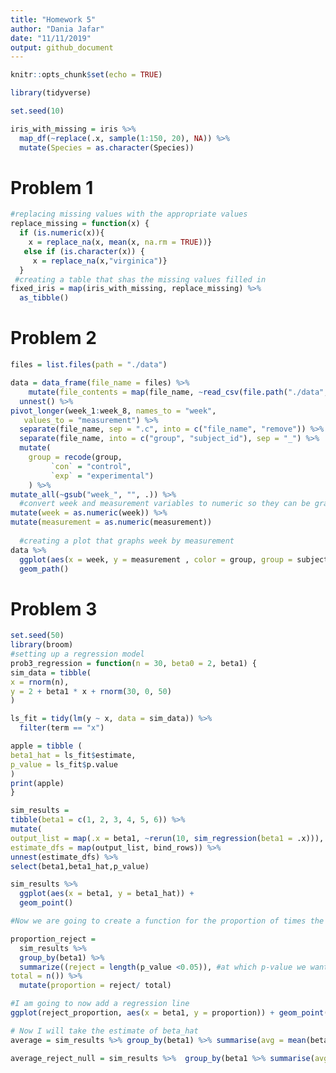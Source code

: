 ```yaml
---
title: "Homework 5"
author: "Dania Jafar"
date: "11/11/2019"
output: github_document
---
```


```r
knitr::opts_chunk$set(echo = TRUE)

library(tidyverse)
```


```r
set.seed(10)

iris_with_missing = iris %>% 
  map_df(~replace(.x, sample(1:150, 20), NA)) %>%
  mutate(Species = as.character(Species))
```
# Problem 1
```r

#replacing missing values with the appropriate values 
replace_missing = function(x) {
  if (is.numeric(x)){ 
    x = replace_na(x, mean(x, na.rm = TRUE))}
   else if (is.character(x)) {
     x = replace_na(x,"virginica")}
  }
 #creating a table that shas the missing values filled in
fixed_iris = map(iris_with_missing, replace_missing) %>% 
  as_tibble() 
```

# Problem 2
```r

files = list.files(path = "./data") 

data = data_frame(file_name = files) %>% 
    mutate(file_contents = map(file_name, ~read_csv(file.path("./data", .)))) %>%
  unnest() %>% 
pivot_longer(week_1:week_8, names_to = "week",
   values_to = "measurement") %>% 
  separate(file_name, sep = ".c", into = c("file_name", "remove")) %>% select(-remove) %>% 
  separate(file_name, into = c("group", "subject_id"), sep = "_") %>% 
  mutate(
    group = recode(group,
         `con` = "control",
         `exp` = "experimental")
    ) %>% 
mutate_all(~gsub("week_", "", .)) %>% 
  #convert week and measurement variables to numeric so they can be graphed correctly
mutate(week = as.numeric(week)) %>% 
mutate(measurement = as.numeric(measurement))
  
  #creating a plot that graphs week by measurement
data %>%
  ggplot(aes(x = week, y = measurement , color = group, group = subject_id)) + 
  geom_path() 
```
# Problem 3
```r
set.seed(50)
library(broom)
#setting up a regression model
prob3_regression = function(n = 30, beta0 = 2, beta1) {
sim_data = tibble(
x = rnorm(n),
y = 2 + beta1 * x + rnorm(30, 0, 50)
)

ls_fit = tidy(lm(y ~ x, data = sim_data)) %>% 
  filter(term == "x")

apple = tibble (
beta1_hat = ls_fit$estimate,
p_value = ls_fit$p.value
)
print(apple)
}
```


```r
sim_results = 
tibble(beta1 = c(1, 2, 3, 4, 5, 6)) %>% 
mutate(
output_list = map(.x = beta1, ~rerun(10, sim_regression(beta1 = .x))),
estimate_dfs = map(output_list, bind_rows)) %>% 
unnest(estimate_dfs) %>% 
select(beta1,beta1_hat,p_value)

sim_results %>% 
  ggplot(aes(x = beta1, y = beta1_hat)) + 
  geom_point()

#Now we are going to create a function for the proportion of times the null was rejected. 

proportion_reject = 
  sim_results %>% 
  group_by(beta1) %>%
  summarize((reject = length(p_value <0.05)), #at which p-value we want the function to reject
total = n()) %>% 
  mutate(proportion = reject/ total)

#I am going to now add a regression line 
ggplot(reject_proportion, aes(x = beta1, y = proportion)) + geom_point() + geom_smooth() + labs (y = "The Proportion the Null was Rejected", x = Number, title = "Power vs. Effect Size")

# Now I will take the estimate of beta_hat
average = sim_results %>% group_by(beta1) %>% summarise(avg = mean(beta1_hat))

average_reject_null = sim_results %>%  group_by(beta1 %>% summarise(avg = mean(beta1_hat[p_value <0.05])))


```





